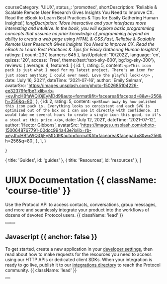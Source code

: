 
  courseCategory: 'UIUX',
   status_: 'promotted',
  shortDescription:
    'Reliable & Scalable Remote User Research Gives Insights You Need to Improve CX. Read the eBook to Learn Best Practices & Tips for Easily Gathering Human Insights!*',
  longDscription:
    'More interactive and your interfaces more interesting and intuitive. In the book, you will explore basic programming concepts that assume no prior knowledge of programming beyond an ability to create a web page using HTML & CSS.Fast, Reliable & Scalable Remote User Research Gives Insights You Need to Improve CX. Read the eBook to Learn Best Practices & Tips for Easily Gathering Human Insights!*',
    ratings: { count: 237, learners: 645 },
    lastUpdated: '10/2022',
    language: 'en',
    quizes: '20',
    access: 'Free',
    theme:{text:'text-sky-600', bg:'bg-sky-300'},
    reviews: {
      average: 4,
      featured: [
        {
          id: 1,
          rating: 5,
          content: `<p>This icon pack is just what I need for my latest project. There's an icon for just about anything I could ever need. Love the playful look!</p>
          `,
          date: 'July 16, 2021',
          dateTime: '2021-07-16',
          author: 'Emily Selman',
          avatarSrc:
            'https://images.unsplash.com/photo-1502685104226-ee32379fefbe?ixlib=rb-=eyJhcHBfaWQiOjEyMDd9&auto=format&fit=facearea&facepad=8&w=256&h=256&q=80',
        },
        {
          id: 2,
          rating: 5,
          content: `
            <p>Blown away by how polished this icon pack is. Everything looks so consistent and each SVG is optimized out of the box so I can use it directly with confidence. It would take me several hours to create a single icon this good, so it's a steal at this price.</p>
            `,
          date: 'July 12, 2021',
          dateTime: '2021-07-12',
          author: 'Hector Gibbons',
          avatarSrc:
            'https://images.unsplash.com/photo-1500648767791-00dcc994a43e?ixlib=rb-=eyJhcHBfaWQiOjEyMDd9&auto=format&fit=facearea&facepad=8&w=256&h=256&q=80',
        },
      ],
    }

}


  { title: 'Guides', id: 'guides' },
  { title: 'Resources', id: 'resources' },
]

<HeroPattern />

# UIUX Documentation {{ className: 'course-title' }}

Use the Protocol API to access contacts, conversations, group messages, and more and seamlessly integrate your product into the workflows of dozens of devoted Protocol users. {{ className: 'lead' }}

<div className="not-prose mb-16 mt-6 flex gap-3">
  <Button href="/quickstart" arrow="right" children="Quickstart" />
  <Button href="/sdks" variant="outline" children="Explore SDKs" />
</div>

## Javascript {{ anchor: false }}

To get started, create a new application in your [developer settings](#), then read about how to make requests for the resources you need to access using our HTTP APIs or dedicated client SDKs. When your integration is ready to go live, publish it to our [integrations directory](#) to reach the Protocol community. {{ className: 'lead' }}

<div className="not-prose">
  <Button
    href="/sdks"
    variant="text"
    arrow="right"
    children="Get your API key"
  />
</div>

<Guides />

<Resources />
